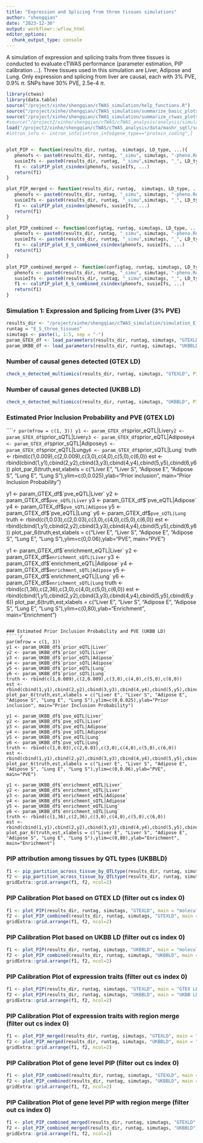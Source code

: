 ```yaml
---
title: "Expression and Splicing from three tissues simulations"
author: "shengqian"
date: "2023-12-30"
output: workflowr::wflow_html
editor_options:
  chunk_output_type: console
---
```


A simulation of expression and splicing traits from three tissues is conducted to evaluate cTWAS performance (parameter estimation, PIP calibration ...). Three tissues used in this simulation are Liver, Adipose and Lung. 
Only expression and splicing from liver are causal, each with 3% PVE, 0.9% $\pi$. SNPs have 30% PVE, 2.5e-4 $\pi$.

```r
library(ctwas)
library(data.table)
source("/project/xinhe/shengqian/cTWAS_simulation/help_functions.R")
source("/project/xinhe/shengqian/cTWAS_simulation/summarize_basic_plots.R")
source("/project/xinhe/shengqian/cTWAS_simulation/summarize_ctwas_plots.R")
#source("/project2/xinhe/shengqian/cTWAS/cTWAS_analysis/analysis/simulation_help_functions.R")
load("/project2/xinhe/shengqian/cTWAS/cTWAS_analysis/data/mashr_sqtl/sqtl/mashr/intron_mapping_info.RData")
#intron_info <- intron_info[intron_info$gene_type=="protein_coding",]


plot_PIP <- function(results_dir, runtag,  simutags, LD_type, ...){
   phenofs <- paste0(results_dir, runtag, "_simu", simutags, "-pheno.Rd")
   susieIfs <- paste0(results_dir, runtag, "_simu",simutags, "_", LD_type, ".finemap_regions.res.RDS")
   f1 <- caliPIP_plot_csindex(phenofs, susieIfs, ...) 
   return(f1)
}

plot_PIP_merged <- function(results_dir, runtag,  simutags, LD_type, ...){
   phenofs <- paste0(results_dir, runtag, "_simu", simutags, "-pheno.Rd")
   susieIfs <- paste0(results_dir, runtag, "_simu",simutags, "_", LD_type,".finemap_merged_regions.res.RDS")
   f1 <- caliPIP_plot_csindex(phenofs, susieIfs, ...) 
   return(f1)
}

plot_PIP_combined <- function(configtag, runtag, simutags, LD_type, ...){
   phenofs <- paste0(results_dir, runtag, "_simu", simutags, "-pheno.Rd")
   susieIfs <- paste0(results_dir, runtag, "_simu",simutags, "_", LD_type, ".finemap_regions.res.RDS")
   f1 <- caliPIP_plot_E_S_combined_csindex(phenofs, susieIfs, ...) 
   return(f1)
}

plot_PIP_combined_merged <- function(configtag, runtag, simutags, LD_type, ...){
   phenofs <- paste0(results_dir, runtag, "_simu", simutags, "-pheno.Rd")
   susieIfs <- paste0(results_dir, runtag, "_simu",simutags, "_", LD_type, ".finemap_merged_regions.res.RDS")
   f1 <- caliPIP_plot_E_S_combined_csindex(phenofs, susieIfs, ...) 
   return(f1)
}
```

### Simulation 1: Expression and Splicing from Liver (3% PVE)

```r
results_dir <- "/project/xinhe/shengqian/cTWAS_simulation/simulation_E_S_three_tissues/"
runtag = "E_S_three_tissues"
simutags <- paste(1, 1:5, sep = "-")
param_GTEX_df <- load_parameters(results_dir, runtag, simutags, "GTEXLD")
param_UKBB_df <- load_parameters(results_dir, runtag, simutags, "UKBBLD")
```

### Number of causal genes detected (GTEX LD)
```r
check_n_detected_multiomics(results_dir, runtag, simutags, "GTEXLD", PIP_threshold = 0.8)
```

### Number of causal genes detected (UKBB LD)
```r
check_n_detected_multiomics(results_dir, runtag, simutags, "UKBBLD", PIP_threshold = 0.8)
```

### Estimated Prior Inclusion Probability and PVE (GTEX LD)
`````r
par(mfrow = c(1, 3))
y1 <- param_GTEX_df$`prior_eQTL|Liver`
y2 <- param_GTEX_df$`prior_sQTL|Liver`
y3 <- param_GTEX_df$`prior_eQTL|Adipose`
y4 <- param_GTEX_df$`prior_sQTL|Adipose`
y5 <- param_GTEX_df$`prior_eQTL|Lung`
y6 <- param_GTEX_df$`prior_sQTL|Lung`
truth <- rbind(c(1,0.009),c(2,0.009),c(3,0),c(4,0),c(5,0),c(6,0))
est <- rbind(cbind(1,y1),cbind(2,y2),cbind(3,y3),cbind(4,y4),cbind(5,y5),cbind(6,y6))
plot_par_6(truth,est,xlabels = c("Liver E", "Liver S", "Adipose E", "Adipose S", "Lung E", "Lung S"),ylim=c(0,0.025),ylab="Prior inclusion", main="Prior Inclusion Probability")

y1 <- param_GTEX_df$`pve_eQTL|Liver`
y2 <- param_GTEX_df$`pve_sQTL|Liver`
y3 <- param_GTEX_df$`pve_eQTL|Adipose`
y4 <- param_GTEX_df$`pve_sQTL|Adipose`
y5 <- param_GTEX_df$`pve_eQTL|Lung`
y6 <- param_GTEX_df$`pve_sQTL|Lung`
truth <- rbind(c(1,0.03),c(2,0.03),c(3,0),c(4,0),c(5,0),c(6,0))
est <- rbind(cbind(1,y1),cbind(2,y2),cbind(3,y3),cbind(4,y4),cbind(5,y5),cbind(6,y6))
plot_par_6(truth,est,xlabels = c("Liver E", "Liver S", "Adipose E", "Adipose S", "Lung E", "Lung S"),ylim=c(0,0.06),ylab="PVE", main="PVE")

y1 <- param_GTEX_df$`enrichment_eQTL|Liver`
y2 <- param_GTEX_df$`enrichment_sQTL|Liver`
y3 <- param_GTEX_df$`enrichment_eQTL|Adipose`
y4 <- param_GTEX_df$`enrichment_sQTL|Adipose`
y5 <- param_GTEX_df$`enrichment_eQTL|Lung`
y6 <- param_GTEX_df$`enrichment_sQTL|Lung`
truth <- rbind(c(1,36),c(2,36),c(3,0),c(4,0),c(5,0),c(6,0))
est <- rbind(cbind(1,y1),cbind(2,y2),cbind(3,y3),cbind(4,y4),cbind(5,y5),cbind(6,y6))
plot_par_6(truth,est,xlabels = c("Liver E", "Liver S", "Adipose E", "Adipose S", "Lung E", "Lung S"),ylim=c(0,80),ylab="Enrichment", main="Enrichment")
```

### Estimated Prior Inclusion Probability and PVE (UKBB LD)
`````r
par(mfrow = c(1, 3))
y1 <- param_UKBB_df$`prior_eQTL|Liver`
y2 <- param_UKBB_df$`prior_sQTL|Liver`
y3 <- param_UKBB_df$`prior_eQTL|Adipose`
y4 <- param_UKBB_df$`prior_sQTL|Adipose`
y5 <- param_UKBB_df$`prior_eQTL|Lung`
y6 <- param_UKBB_df$`prior_sQTL|Lung`
truth <- rbind(c(1,0.009),c(2,0.009),c(3,0),c(4,0),c(5,0),c(6,0))
est <- rbind(cbind(1,y1),cbind(2,y2),cbind(3,y3),cbind(4,y4),cbind(5,y5),cbind(6,y6))
plot_par_6(truth,est,xlabels = c("Liver E", "Liver S", "Adipose E", "Adipose S", "Lung E", "Lung S"),ylim=c(0,0.025),ylab="Prior inclusion", main="Prior Inclusion Probability")

y1 <- param_UKBB_df$`pve_eQTL|Liver`
y2 <- param_UKBB_df$`pve_sQTL|Liver`
y3 <- param_UKBB_df$`pve_eQTL|Adipose`
y4 <- param_UKBB_df$`pve_sQTL|Adipose`
y5 <- param_UKBB_df$`pve_eQTL|Lung`
y6 <- param_UKBB_df$`pve_sQTL|Lung`
truth <- rbind(c(1,0.03),c(2,0.03),c(3,0),c(4,0),c(5,0),c(6,0))
est <- rbind(cbind(1,y1),cbind(2,y2),cbind(3,y3),cbind(4,y4),cbind(5,y5),cbind(6,y6))
plot_par_6(truth,est,xlabels = c("Liver E", "Liver S", "Adipose E", "Adipose S", "Lung E", "Lung S"),ylim=c(0,0.06),ylab="PVE", main="PVE")

y1 <- param_UKBB_df$`enrichment_eQTL|Liver`
y2 <- param_UKBB_df$`enrichment_sQTL|Liver`
y3 <- param_UKBB_df$`enrichment_eQTL|Adipose`
y4 <- param_UKBB_df$`enrichment_sQTL|Adipose`
y5 <- param_UKBB_df$`enrichment_eQTL|Lung`
y6 <- param_UKBB_df$`enrichment_sQTL|Lung`
truth <- rbind(c(1,36),c(2,36),c(3,0),c(4,0),c(5,0),c(6,0))
est <- rbind(cbind(1,y1),cbind(2,y2),cbind(3,y3),cbind(4,y4),cbind(5,y5),cbind(6,y6))
plot_par_6(truth,est,xlabels = c("Liver E", "Liver S", "Adipose E", "Adipose S", "Lung E", "Lung S"),ylim=c(0,80),ylab="Enrichment", main="Enrichment")
```

### PIP attribution among tissues by QTL types (UKBBLD)
```r
f1 <- pip_partition_across_tissue_by_QTLtype(results_dir, runtag, simutags, "UKBBLD", PIP_threshold = 0.8, "eQTL","Expression")
f2 <- pip_partition_across_tissue_by_QTLtype(results_dir, runtag, simutags, "UKBBLD", PIP_threshold = 0.8, "sQTL","Splicing")
gridExtra::grid.arrange(f1, f2, ncol=2)
```

### PIP Calibration Plot based on GTEX LD (filter out cs index 0)
```r
f1 <- plot_PIP(results_dir, runtag, simutags, "GTEXLD", main = "molecular traits PIPs")
f2 <- plot_PIP_combined(results_dir, runtag, simutags, "GTEXLD", main = "Gene level PIPs")
gridExtra::grid.arrange(f1, f2, ncol=2)
```

### PIP Calibration Plot based on UKBB LD (filter out cs index 0)
```r
f1 <- plot_PIP(results_dir, runtag, simutags, "UKBBLD", main = "molecular traits PIPs")
f2 <- plot_PIP_combined(results_dir, runtag, simutags, "UKBBLD", main = "Gene level PIPs")
gridExtra::grid.arrange(f1, f2, ncol=2)
```

### PIP Calibration Plot of expression traits (filter out cs index 0)
```r
f1 <- plot_PIP(results_dir, runtag, simutags, "GTEXLD", main = "GTEX LD")
f2 <- plot_PIP(results_dir, runtag, simutags, "UKBBLD", main = "UKBB LD")
gridExtra::grid.arrange(f1, f2, ncol=2)
```

### PIP Calibration Plot of expression traits with region merge (filter out cs index 0)
```r
f1 <- plot_PIP_merged(results_dir, runtag, simutags, "GTEXLD", main = "GTEX LD")
f2 <- plot_PIP_merged(results_dir, runtag, simutags, "UKBBLD", main = "UKBB LD")
gridExtra::grid.arrange(f1, f2, ncol=2)
```

### PIP Calibration Plot of gene level PIP (filter out cs index 0)
```r
f1 <- plot_PIP_combined(results_dir, runtag, simutags, "GTEXLD", main = "GTEX LD")
f2 <- plot_PIP_combined(results_dir, runtag, simutags, "UKBBLD", main = "UKBB LD")
gridExtra::grid.arrange(f1, f2, ncol=2)
```

### PIP Calibration Plot of gene level PIP with region merge (filter out cs index 0)
```r
f1 <- plot_PIP_combined_merged(results_dir, runtag, simutags, "GTEXLD", main = "GTEX LD")
f2 <- plot_PIP_combined_merged(results_dir, runtag, simutags, "UKBBLD", main = "UKBB LD")
gridExtra::grid.arrange(f1, f2, ncol=2)
```

